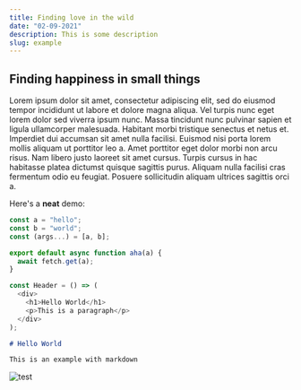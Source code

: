 ---
title: Finding love in the wild
date: "02-09-2021"
description: This is some description
slug: example
---


## Finding happiness in small things


Lorem ipsum dolor sit amet, consectetur adipiscing elit, sed do eiusmod tempor incididunt ut labore et dolore magna aliqua. Vel turpis nunc eget lorem dolor sed viverra ipsum nunc. Massa tincidunt nunc pulvinar sapien et ligula ullamcorper malesuada. Habitant morbi tristique senectus et netus et. Imperdiet dui accumsan sit amet nulla facilisi. Euismod nisi porta lorem mollis aliquam ut porttitor leo a. Amet porttitor eget dolor morbi non arcu risus. Nam libero justo laoreet sit amet cursus. Turpis cursus in hac habitasse platea dictumst quisque sagittis purus. Aliquam nulla facilisi cras fermentum odio eu feugiat. Posuere sollicitudin aliquam ultrices sagittis orci a.

Here's a **neat** demo:

```js:index.js
const a = "hello";
const b = "world";
const (args...) = [a, b];

export default async function aha(a) {
  await fetch.get(a);
}
```

```jsx:lib/mdx.js
const Header = () => (
  <div>
    <h1>Hello World</h1>
    <p>This is a paragraph</p>
  </div>
);
```

```md:hello.md
# Hello World

This is an example with markdown
```

<Image src="/images/test.jpeg" alt="test" />
